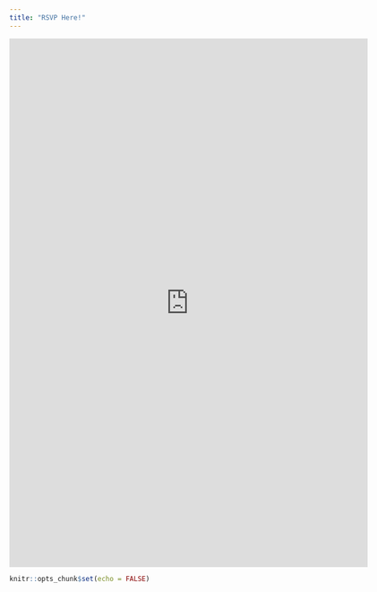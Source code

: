 ```yaml
---
title: "RSVP Here!"
---
```


<iframe src="https://docs.google.com/forms/d/e/1FAIpQLSel79xWcDO5YOlVMupAdqvFgRlgnFX-JUTOifip27lHaejDSQ/viewform?embedded=true" width="640" height="943" frameborder="0" marginheight="0" marginwidth="0">Loading…</iframe>

```r
knitr::opts_chunk$set(echo = FALSE)
```

